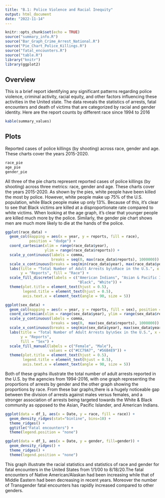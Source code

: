 ```yaml
---
title: "B.1: Police Violence and Racial Inequity"
output: html_document
date: "2022-11-14"
---
```


```r
knitr::opts_chunk$set(echo = TRUE)
source("summary_info.R")
source("Bar_Graph_Crime_Arrest_National.R")
source("Pie_Chart_Police_Killings.R")
source("fatal_encounters.R")
source("table.R")
library("knitr")
library(ggplot2)
```

## Overview
This is a brief report identifying any significant patterns regarding police violence, criminal activity, racial equity, and other factors influencing these activities in the United state. The data reveals the statistics of arrests, fatal encounters and death of victims that are categorized by racial and gender identity.
Here are the report counts by different race since 1994 to 2016
```r
kable(summary_values)
```
## Plots
Reported cases of police killings (by shooting) across race, gender and age. These charts cover the years 2015-2020.
```r
race_pie
age_pie
gender_pie
```

All three of the pie charts represent reported cases of police killings (by shooting) across three metrics: race, gender and age. These charts cover the years 2015-2020. As shown by the pies, white people have been killed the most by police. However, white people make up 75% of the U.S. population, while Black people make up only 13%. Because of this, it's clear to see that Black victims are killed at a disproportionate rate compared to white victims. When looking at the age graph, it's clear that younger people are killed 
much more by the police. Similarly, the gender pie chart shows men are much more likely to die at the hands of the police.

```r
ggplot(race_data) + 
  geom_col(mapping = aes(x = year, y = reports, fill = race),
           position = "dodge") +
  coord_cartesian(xlim = range(race_data$year), 
                  ylim = range(race_data$reports)) +
  scale_y_continuous(labels = comma, 
                     breaks = seq(0, max(race_data$reports), 1000000)) +
  scale_x_continuous(breaks = seq(min(race_data$year), max(race_data$year), 1)) +
  labs(title = "Total Number of Adult Arrests by\nRace in the U.S.", x = "Year",
       y = "Reports", fill = "Race") +
  scale_fill_discrete(labels = c("American Indians", "Asian & Pacific Islander",
                                 "Black", "White")) +
  theme(plot.title = element_text(hjust = 0.5),
        legend.title = element_text(hjust = 0.5),
        axis.text.x = element_text(angle = 90, size = 5))  

```
```r
ggplot(sex_data) +
  geom_col(mapping = aes(x = year, y = reports, fill = sex), position = "dodge") +
  coord_cartesian(xlim = range(sex_data$year), ylim = range(sex_data$reports)) +
  scale_y_continuous(labels = comma,
                     breaks = seq(0,  max(sex_data$reports), 1000000)) +
  scale_x_continuous(breaks = seq(min(sex_data$year), max(sex_data$year), 1)) +
  labs(title = "Total Number of Adult Arrests by\nSex in the U.S.", x = "Year",
       y = "Reports",
       fill = "Sex") +
  scale_fill_manual(labels = c("Female", "Male"), 
                    values = c("#CC79A7", "#56B4E9")) +
  theme(plot.title = element_text(hjust = 0.5), 
        legend.title = element_text(hjust = 0.5),
        axis.text.x = element_text(angle = 90, size = 5))
```

Both of these graphs illustrate the total number of adult arrests reported in the U.S. by the agencies from 1994-2016, with one graph representing the proportions of arrests by gender and the other graph showing the proportions by race. From these bar graphs,there is a hugely noticeable gap between the division of arrests against males versus females, and a stronger association of arrests being targeted towards the White & Black community as opposed to the Asian, Pacific Islander, and American Indians.

```r
ggplot(data = df_1, aes(x = Date, y = race, fill = race)) +
  geom_density_ridges(stat="binline", bins=10) +
  theme_ridges() +
  ggtitle("Fatal encounters") +
  theme(legend.position = "none")

ggplot(data = df_1, aes(x = Date, y = gender, fill=gender)) +
  geom_density_ridges() +
  theme_ridges() +
  theme(legend.position = "none")

```

This graph illustrate the racial statistics and statistics of race and gender for fatal encounters in the United States from 1/1/00 to 8/18/20.The fatal encounters of Native American/Alaskan had been increasing while that of Middle Eastern had been decreasing in recent years.
Moreover the number of Transgender fatal encounters has rapidly increased compared to other genders.